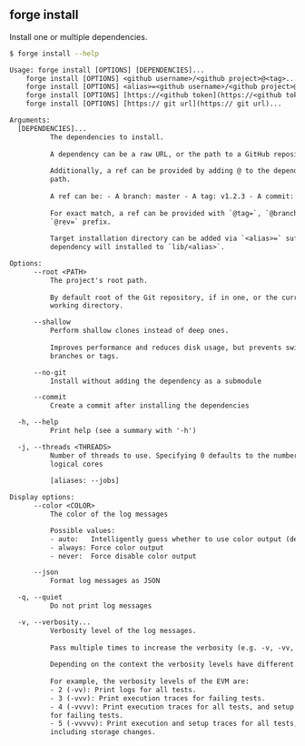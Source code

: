 ## forge install

Install one or multiple dependencies.

```bash
$ forge install --help
```

```txt
Usage: forge install [OPTIONS] [DEPENDENCIES]...
    forge install [OPTIONS] <github username>/<github project>@<tag>...
    forge install [OPTIONS] <alias>=<github username>/<github project>@<tag>...
    forge install [OPTIONS] [https://<github token](https://<github token)@git url>...)]
    forge install [OPTIONS] [https:// git url](https:// git url)...

Arguments:
  [DEPENDENCIES]...
          The dependencies to install.
          
          A dependency can be a raw URL, or the path to a GitHub repository.
          
          Additionally, a ref can be provided by adding @ to the dependency
          path.
          
          A ref can be: - A branch: master - A tag: v1.2.3 - A commit: 8e8128
          
          For exact match, a ref can be provided with `@tag=`, `@branch=` or
          `@rev=` prefix.
          
          Target installation directory can be added via `<alias>=` suffix. The
          dependency will installed to `lib/<alias>`.

Options:
      --root <PATH>
          The project's root path.
          
          By default root of the Git repository, if in one, or the current
          working directory.

      --shallow
          Perform shallow clones instead of deep ones.
          
          Improves performance and reduces disk usage, but prevents switching
          branches or tags.

      --no-git
          Install without adding the dependency as a submodule

      --commit
          Create a commit after installing the dependencies

  -h, --help
          Print help (see a summary with '-h')

  -j, --threads <THREADS>
          Number of threads to use. Specifying 0 defaults to the number of
          logical cores
          
          [aliases: --jobs]

Display options:
      --color <COLOR>
          The color of the log messages

          Possible values:
          - auto:   Intelligently guess whether to use color output (default)
          - always: Force color output
          - never:  Force disable color output

      --json
          Format log messages as JSON

  -q, --quiet
          Do not print log messages

  -v, --verbosity...
          Verbosity level of the log messages.
          
          Pass multiple times to increase the verbosity (e.g. -v, -vv, -vvv).
          
          Depending on the context the verbosity levels have different meanings.
          
          For example, the verbosity levels of the EVM are:
          - 2 (-vv): Print logs for all tests.
          - 3 (-vvv): Print execution traces for failing tests.
          - 4 (-vvvv): Print execution traces for all tests, and setup traces
          for failing tests.
          - 5 (-vvvvv): Print execution and setup traces for all tests,
          including storage changes.
```